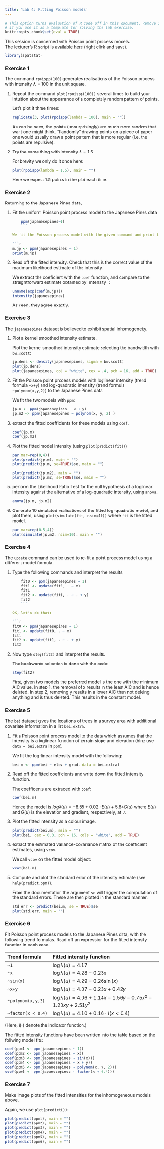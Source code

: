 ```yaml
---
title: 'Lab 4: Fitting Poisson models'
---
```


```r
# This option turns evaluation of R code off in this document. Remove it
# if you use it as a template for solving the lab exercise.
knitr::opts_chunk$set(eval = TRUE)
```

This session is concerned with Poisson point process models.  
The lecturer's R script is [available here](https://raw.githubusercontent.com/spatstat/testWorkshop/master/Scripts/script04.R) (right click and save).

```r
library(spatstat)
```

### Exercise 1

The command `rpoispp(100)` generates realisations of the
Poisson process with intensity $\lambda = 100$ in the unit square.

1.  Repeat the command `plot(rpoispp(100))` several times
    to build your intuition about the appearance of a completely
    random pattern of points.

    Let's plot it three times:
    
    ```r
    replicate(3, plot(rpoispp(lambda = 100), main = ""))
    ``` 

    As can be seen, the points (unsurprisingly) are much more random that want one 
    might think. "Randomly" drawing points on a piece of paper one would usually
    draw a point pattern that is more regular (i.e. the points are repulsive).

2.  Try the same thing with intensity $\lambda = 1.5$.

    For brevity we only do it once here:
    
    ```r
    plot(rpoispp(lambda = 1.5), main = "")
    ``` 

    Here we expect 1.5 points in the plot each time.

### Exercise 2

Returning to the Japanese Pines data,

1.  Fit the uniform Poisson point process model to the Japanese
    Pines data
    ```r
    ppm(japanesepines~1)
    ```

    We fit the Poisson process model with the given command and print the output:
    
    ```r
    m.jp <- ppm(japanesepines ~ 1)
    print(m.jp)
    ```

2.  Read off the fitted intensity. Check that this is the correct
    value of the maximum likelihood estimate of the intensity.

    We extract the coeficient with the `coef` function, and compare to the
    straightforward estimate obtained by `intensity``:

    ```r
    unname(exp(coef(m.jp)))
    intensity(japanesepines)
    ```

    As seen, they agree exactly.


### Exercise 3

The `japanesepines` dataset is believed to exhibit
spatial inhomogeneity.

1.  Plot a kernel smoothed intensity estimate.

    Plot the kernel smoothed intensity estimate selecting the bandwidth with `bw.scott`:
    
    ```r
    jp.dens <- density(japanesepines, sigma = bw.scott)
    plot(jp.dens)
    plot(japanesepines, col = "white", cex = .4, pch = 16, add = TRUE)
    ```

2.  Fit the Poisson point process models with loglinear intensity
    (trend formula `~x+y`) and log-quadratic intensity (trend
    formula `~polynom(x,y,2)`) to the Japanese Pines data.

    We fit the two models with `ppm`:
    
    ```r
    jp.m <- ppm(japanesepines ~ x + y)
    jp.m2 <- ppm(japanesepines ~ polynom(x, y, 2) )
    ```

3.  extract the fitted coefficients for these models using
    `coef`.
        
    ```r
    coef(jp.m)
    coef(jp.m2)
    ```
    
4.  Plot the fitted model intensity (using `plot(predict(fit))`)

    ```r
    par(mar=rep(0,4))
    plot(predict(jp.m), main = "")
    plot(predict(jp.m, se=TRUE)$se, main = "")
    
    plot(predict(jp.m2), main = "")
    plot(predict(jp.m2, se=TRUE)$se, main = "")
    ```

5.  perform the Likelihood Ratio Test for the null hypothesis of a
    loglinear intensity against the alternative of a log-quadratic
    intensity, using `anova`.

    ```r
    anova(jp.m, jp.m2)
    ```

6.  Generate 10 simulated realisations of the fitted log-quadratic
    model, and plot them, using `plot(simulate(fit, nsim=10))` where 
    `fit` is the fitted model.

    ```r
    par(mar=rep(0.5,4))
    plot(simulate(jp.m2, nsim=10), main = "")
    ```


### Exercise 4

The `update` command can be used to re-fit a point
process model using a different model formula.

1.  Type the following commands and interpret the results:
    ```r
    fit0 <- ppm(japanesepines ~ 1)
    fit1 <- update(fit0, . ~ x)
    fit1
    fit2 <- update(fit1, . ~ . + y)
    fit2
    ```

    OK, let's do that:
    
    ```r
    fit0 <- ppm(japanesepines ~ 1)
    fit1 <- update(fit0, . ~ x)
    fit1
    fit2 <- update(fit1, . ~ . + y)
    fit2
    ```

2.  Now type `step(fit2)` and interpret the results.

    The backwards selection is done with the code:
    
    ```r
    step(fit2)
    ```
    
    First, given two models the preferred model is the one with the minimum AIC 
    value. In step 1, the removal of x results in the least AIC and is hence 
    deleted. In step 2, removing y results in a lower AIC than not deleing anything 
    and is thus deleted. This results in the constant model.
    
### Exercise 5

The `bei` dataset gives the locations of trees in a survey area
with additional covariate information in a list `bei.extra`.

1.  Fit a Poisson point process model to the data which assumes
    that the intensity is a loglinear function of terrain slope
    and elevation (hint: use `data = bei.extra` in `ppm`).

    We fit the log-linear intensity model with the following:
    
    ```r
    bei.m <- ppm(bei ~ elev + grad, data = bei.extra)
    ```

2.  Read off the fitted coefficients and write down the fitted
    intensity function.

    The coefficents are extraced with `coef`:
    
    ```r
    coef(bei.m)
    ```

    Hence the model is $log\lambda(u) = -8.55 + 0.02\cdot E(u) + 5.84 G(u)$ where
    $E(u)$ and $G(u)$ is the elevation and gradient, respectively, at $u$.

3.  Plot the fitted intensity as a colour image.

    ```r
    plot(predict(bei.m), main = "")
    plot(bei, cex = 0.3, pch = 16, cols = "white", add = TRUE)
    ```

4.  extract the estimated variance-covariance matrix of the
    coefficient estimates, using `vcov`.

    We call `vcov` on the fitted model object:
    ```r
    vcov(bei.m)
    ```

5.  Compute and plot the standard error of the intensity estimate
    (see `help(predict.ppm)`).

    From the documentation the argument `se` will trigger the computation of the 
    standard errors. These are then plotted in the standard manner.
    
    ```r
    std.err <- predict(bei.m, se = TRUE)$se
    plot(std.err, main = "")
    ```


### Exercise 6

Fit Poisson point process models to the Japanese Pines data, with
the following trend formulas. Read off an expression for the fitted
intensity function in each case.

|Trend formula     |Fitted intensity function                   |
|:-----------------|:-------------------------------------------|
|`~1`              | $\log\lambda(u) = 4.17$                    |
|`~x`              | $\log\lambda(u) = 4.28 - 0.23x$            |
|`~sin(x)`         | $\log\lambda(u) = 4.29 - 0.26\sin(x)$      |
|`~x+y`            | $\log\lambda(u) = 4.07 - 0.23x + 0.42y$    | 
|`~polynom(x,y,2)` | $\log\lambda(u) = 4.06 + 1.14x - 1.56y - 0.75x^2 - 1.20xy + 2.51y^2$ |
|`~factor(x < 0.4)`| $\log\lambda(u) = 4.10 + 0.16\cdot I(x < 0.4)$ |

(Here, $I(\cdot)$ denote the indicator function.)

The fitted intensity functions have been written into the table based on the follwing model fits:

```r
coef(ppm1 <- ppm(japanesepines ~ 1)) 
coef(ppm2 <- ppm(japanesepines ~ x))
coef(ppm3 <- ppm(japanesepines ~ sin(x)))
coef(ppm4 <- ppm(japanesepines ~ x + y))
coef(ppm5 <- ppm(japanesepines ~ polynom(x, y, 2)))
coef(ppm6 <- ppm(japanesepines ~ factor(x < 0.4)))
```


### Exercise 7

Make image plots of the fitted intensities for the inhomogeneous
models above.

Again, we use `plot(predict())`:

```r
plot(predict(ppm1), main = "")
plot(predict(ppm2), main = "")
plot(predict(ppm3), main = "")
plot(predict(ppm4), main = "")
plot(predict(ppm5), main = "")
plot(predict(ppm6), main = "")
```

